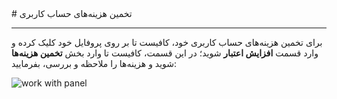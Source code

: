 
<Layout>
# تخمین هزینه‌های حساب کاربری
<hr className="mb-2" />


برای تخمین هزینه‌های حساب کاربری خود، کافیست تا بر روی پروفایل خود کلیک کرده و وارد قسمت
**افزایش اعتبار** شوید؛
در این قسمت، کافیست تا وارد بخش **تخمین هزینه‌ها** شوید و هزینه‌ها را ملاحظه و بررسی، بفرمایید:

<div className="h-4" />
<img src="https://files.liara.ir/liara/docs/estimate-cost.png" alt="work with panel"/>
<div className="h-4" />

</Layout>